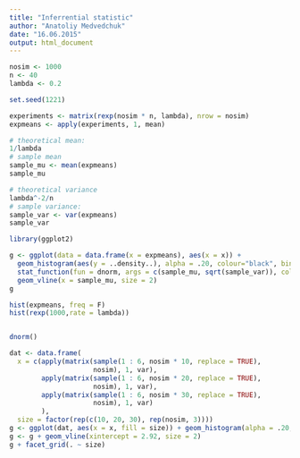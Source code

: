 ```yaml
---
title: "Inferrential statistic"
author: "Anatoliy Medvedchuk"
date: "16.06.2015"
output: html_document
---
```




```r

nosim <- 1000
n <- 40
lambda <- 0.2

set.seed(1221)

experiments <- matrix(rexp(nosim * n, lambda), nrow = nosim)
expmeans <- apply(experiments, 1, mean)

# theoretical mean:
1/lambda
# sample mean
sample_mu <- mean(expmeans)
sample_mu

# theoretical variance
lambda^-2/n
# sample variance:
sample_var <- var(expmeans)
sample_var

library(ggplot2)

g <- ggplot(data = data.frame(x = expmeans), aes(x = x)) + 
  geom_histogram(aes(y = ..density..), alpha = .20, colour="black", binwidth=.3) +
  stat_function(fun = dnorm, args = c(sample_mu, sqrt(sample_var)), colour = "red", size =2)+
  geom_vline(x = sample_mu, size = 2)
g

hist(expmeans, freq = F)
hist(rexp(1000,rate = lambda))


dnorm()


```


```r
dat <- data.frame(
  x = c(apply(matrix(sample(1 : 6, nosim * 10, replace = TRUE), 
                     nosim), 1, var),
        apply(matrix(sample(1 : 6, nosim * 20, replace = TRUE), 
                     nosim), 1, var),
        apply(matrix(sample(1 : 6, nosim * 30, replace = TRUE), 
                     nosim), 1, var)
        ),
  size = factor(rep(c(10, 20, 30), rep(nosim, 3))))
g <- ggplot(dat, aes(x = x, fill = size)) + geom_histogram(alpha = .20, binwidth=.3, colour = "black") 
g <- g + geom_vline(xintercept = 2.92, size = 2)
g + facet_grid(. ~ size)




```

